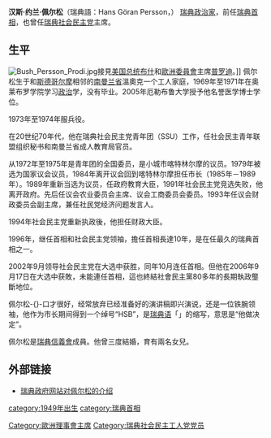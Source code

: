 {{BLP unsourced|time=2009-1-11}}

{{Infobox Officeholder
|name                = 約蘭·佩爾松
|original_name       = Göran Persson
|image               = File:Goran Persson, Sveriges statsminister, under nordiskt statsministermotet i Reykjavik 2005.jpg
|office              = {{flagicon|瑞典}} 第32任[[瑞典首相|瑞典首相]]
|term_start          = 1996年3月22日
|term_end            = 2006年10月6日
|monarch             = [[卡爾十六世·古斯塔夫|卡爾十六世·古斯塔夫]]
|predecessor         = [[英瓦爾·卡爾松|英瓦爾·卡爾松]]
|successor           = [[弗雷德里克·賴因費爾特|弗雷德里克·賴因費爾特]]
|birth_date          = {{birth_date_and_age|1949|1|20|mf=y}}
|birth_place         = {{SWE}}[[南曼蘭省|南曼蘭省]][[温奥克市|温奥克市]](Vingåker)
|death_date          = 
|death_place         =
|spouse              = 
|children            = 
|alma_mater          = [[厄勒布鲁大学|厄勒布鲁大学]](Örebro University)
|party               = [[瑞典社會民主黨|社會民主黨]]
|religion            = [[瑞典信義會|瑞典信義會]]
|signature           = Göran Persson signature.svg
}}
'''汉斯·约兰·佩尔松'''（瑞典語：Hans Göran Persson，{{bd|1949年|1月20日|catIdx=Persson}}） [[瑞典|瑞典]][[政治家|政治家]]，前任[[瑞典首相|瑞典首相]]，也曾任[[瑞典社会民主党|瑞典社会民主党]]主席。

== 生平 ==
[[File:Bush_Persson_Prodi.jpg|thumb]]接見[[美国总统|美国总统]][[喬治·布殊|布什]]和[[歐洲委員會|歐洲委員會]]主席[[普罗迪|普罗迪]]。]]
佩尔松生于和[[斯德哥尔摩|斯德哥尔摩]]相邻的[[南曼兰省|南曼兰省]]溫奧克一个工人家庭，1969年至1971年在奥莱布罗学院学习[[政治|政治]]学，没有毕业。2005年厄勒布鲁大学授予他名誉医学博士学位。

1973年至1974年服兵役。

在20世纪70年代，他在瑞典社会民主党青年团（SSU）工作，任社会民主青年联盟组织秘书和南曼兰省成人教育局官员。

从1972年至1975年是青年团的全国委员，是小城市喀特林尔摩的议员。1979年被选为国家议会议员，1984年离开议会回到喀特林尔摩担任市长（1985年－1989年）。1989年重新当选为议员，任政府教育大臣，1991年社会民主党竞选失败，他离开政府。先后任议会农业委员会主席、议会工商委员会委员。1993年任议会财政委员会副主席，兼任社民党经济问题发言人。

1994年社会民主党重新执政後，他担任财政大臣。

1996年，继任首相和社会民主党领袖，擔任首相長達10年，是在任最久的瑞典首相之一。

2002年9月领导社会民主党在大选中获胜，同年10月连任首相。但他在2006年9月17日在大选中获敗，未能連任首相，這也終結社會民主黨80多年的長期執政壟斷地位。

佩尔松-{}-口才很好，经常放弃已经准备好的演讲稿即兴演说，还是一位铁腕领袖，他作为市长期间得到一个绰号“HSB”，是[[瑞典语|瑞典语]]「{{lang|sv|Han som bestämmer}}」的缩写，意思是“他做决定”。

佩尔松是[[瑞典信義會|瑞典信義會]]成員。他曾三度結婚，育有兩名女兒。


==外部链接==
{{Commons|Göran Persson}}
*[http://www.sweden.gov.se/sb/d/1158 瑞典政府网站对佩尔松的介绍] {{Wayback|url=http://www.sweden.gov.se/sb/d/1158 |date=20050405001511 }}

{{s-start}}
{{s-off}}
{{s-bef|before=?}}
{{s-ttl|title=[[卡特琳娜霍尔姆市|卡特琳娜霍尔姆市]]市政委员|years=1977–1979}}
{{s-aft|after=?}}
{{s-bef|before=?}}
{{s-ttl|title=[[卡特琳娜霍尔姆市|卡特琳娜霍尔姆市]]市政委员|years=1985–1989}}
{{s-aft|after=?}}
{{s-bef|before=[[本特·约兰松|本特·约兰松]](Bengt Göransson)}}
{{s-ttl|title=学校大臣|years=1989–1991}}
{{s-aft|after=[[比阿特丽斯·阿斯克|比阿特丽斯·阿斯克]](Beatrice Ask)}}
{{s-bef|before=[[安妮·维布勒|安妮·维布勒]](Anne Wibble)}}
{{s-ttl|title=财政大臣|years=1994–1996}}
{{s-aft|after=[[埃里克·奥斯布林克|埃里克·奥斯布林克]](Erik Åsbrink)}}
{{s-bef|rows=2|before=[[英瓦尔·卡尔松|英瓦尔·卡尔松]]}}
{{s-ttl|title=[[瑞典首相|瑞典首相]]|years=1996–2006}}
{{s-aft|after=[[弗雷德里克·赖因费尔特|弗雷德里克·赖因费尔特]]}}
{{s-ttl|title=[[瑞典社会民主党|社会民主党领袖]]|years=1996–2007}}
{{s-aft|after=[[莫娜·萨林|莫娜·萨林]](Mona Sahlin)}}
{{end}}

{{欧洲理事会主席}}
{{Authority control}}

{{DEFAULTSORT:Persson, Goran}}
[[category:1949年出生|category:1949年出生]]
[[category:瑞典首相|category:瑞典首相]]
[[Category:歐洲理事會主席|Category:歐洲理事會主席]]
[[Category:瑞典社会民主工人党党员|Category:瑞典社会民主工人党党员]]